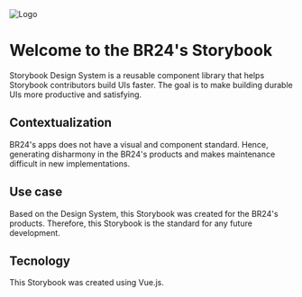 
<Meta title="Welcome" />

<div style={{ marginBottom: '18px' }}>
  <img src={LogoTwo} alt="Logo" />
</div>

# Welcome to the BR24's Storybook

Storybook Design System is a reusable component library that helps Storybook contributors build UIs faster. The goal is to make building durable UIs more productive and satisfying.

## Contextualization

BR24's apps does not have a visual and component standard. Hence, generating disharmony in the BR24's products and makes maintenance difficult in new implementations.

## Use case

Based on the Design System, this Storybook was created for the BR24's products. Therefore, this Storybook is the standard for any future development.

## Tecnology

This Storybook was created using Vue.js.
